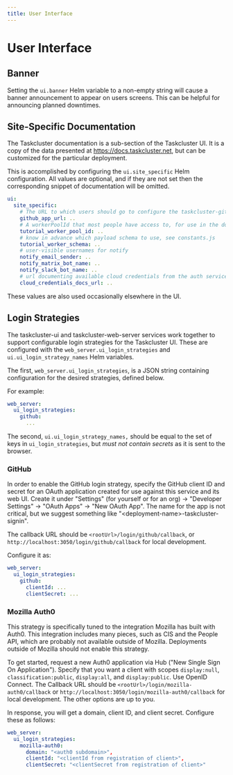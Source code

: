 ```yaml
---
title: User Interface
---
```


# User Interface

## Banner

Setting the `ui.banner` Helm variable to a non-empty string will cause a banner announcement to appear on users screens.
This can be helpful for announcing planned downtimes.

## Site-Specific Documentation

The Taskcluster documentation is a sub-section of the Taskcluster UI.
It is a copy of the data presented at https://docs.taskcluster.net, but can be customized for the particular deployment.

This is accomplished by configuring the `ui.site_specific` Helm configuration.
All values are optional, and if they are not set then the corresponding snippet of documentation will be omitted.

```yaml
ui:
  site_specific:
    # The URL to which users should go to configure the taskcluster-github app
    github_app_url: ..
    # A workerPoolId that most people have access to, for use in the documentation tutorial
    tutorial_worker_pool_id: ..
    # know in advance which payload schema to use, see constants.js
    tutorial_worker_schema: ..
    # user-visible usernames for notify
    notify_email_sender: ..
    notify_matrix_bot_name: ..
    notify_slack_bot_name: ..
    # url documenting available cloud credentials from the auth service.
    cloud_credentials_docs_url: ..

```

These values are also used occasionally elsewhere in the UI.

## Login Strategies

The taskcluster-ui and taskcluster-web-server services work together to support configurable login strategies for the Taskcluster UI.
These are configured with the `web_server.ui_login_strategies` and `ui.ui_login_strategy_names` Helm variables.

The first, `web_server.ui_login_strategies`, is a JSON string containing configuration for the desired strategies, defined below.

For example:

```yaml
web_server:
  ui_login_strategies:
    github:
      ...
```

The second, `ui.ui_login_strategy_names,` should be equal to the set of keys in `ui_login_strategies`, but *must not contain secrets* as it is sent to the browser.

### GitHub

In order to enable the GitHub login strategy, specify the GitHub client ID and secret for an OAuth application created for use against this service and its web UI.
Create it under "Settings" (for yourself or for an org) -> "Developer Settings" -> "OAuth Apps" -> "New OAuth App".
The name for the app is not critical, but we suggest something like "&lt;deployment-name>-taskcluster-signin".

The callback URL should be `<rootUrl>/login/github/callback`, or `http://localhost:3050/login/github/callback` for local development.

Configure it as:

```yaml
web_server:
  ui_login_strategies:
    github:
      clientId: ...
      clientSecret: ...
```

### Mozilla Auth0

This strategy is specifically tuned to the integration Mozilla has built with Auth0.
This integration includes many pieces, such as CIS and the People API, which are probably not available outside of Mozilla.
Deployments outside of Mozilla should not enable this strategy.

To get started, request a new Auth0 application via Hub ("New Single Sign On Application").
Specify that you want a client with scopes `display:null`, `classification:public`, `display:all`, and `display:public`.
Use OpenID Connect.
The Callback URL should be `<rootUrl>/login/mozilla-auth0/callback` or `http://localhost:3050/login/mozilla-auth0/callback` for local development.
The other options are up to you.

In response, you will get a domain, client ID, and client secret.
Configure these as follows:

```yaml
web_server:
  ui_login_strategies:
    mozilla-auth0:
      domain: "<auth0 subdomain>",
      clientId: "<clientId from registration of client>",
      clientSecret: "<clientSecret from registration of client>"
```
